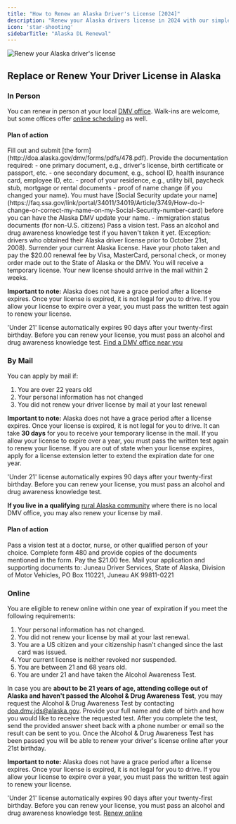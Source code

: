 ```yaml
---
title: "How to Renew an Alaska Driver's License [2024]"
description: "Renew your Alaska drivers license in 2024 with our simple, step-by-step guide. Find all the necessary requirements, forms, fees, and online renewal options to ensure a hassle-free experience. Stay legal and avoid fines - start your renewal process now!"
icon: 'star-shooting'
sidebarTitle: "Alaska DL Renewal"
---
```

![Renew your Alaska driver's license](https://driving-tests.org/wp-content/uploads/2024/07/renew-alaska-drivers-license.jpg)

## Replace or Renew Your Driver License in Alaska

### In Person
You can renew in person at your local [DMV office](http://doa.alaska.gov/dmv/office/index.htm). 
Walk-ins are welcome, but some offices offer [online scheduling](http://doa.alaska.gov/dmv/home.htm) as well.

#### Plan of action
<Steps>
  <Step title="Step 1">
    Fill out and submit [the form](http://doa.alaska.gov/dmv/forms/pdfs/478.pdf).
  </Step>
  <Step title="Step 2">
    Provide the documentation required:
    - one primary document, e.g., driver's license, birth certificate or passport, etc.
    - one secondary document, e.g., school ID, health insurance card, employee ID, etc.
    - proof of your residence, e.g., utility bill, paycheck stub, mortgage or rental documents
    - proof of name change (if you changed your name). You must have [Social Security update your name](https://faq.ssa.gov/link/portal/34011/34019/Article/3749/How-do-I-change-or-correct-my-name-on-my-Social-Security-number-card) before you can have the Alaska DMV update your name.
    - immigration status documents (for non-U.S. citizens)
  </Step>
  <Step title="Step 3">
    Pass a vision test.
  </Step>
  <Step title="Step 4">
    Pass an alcohol and drug awareness knowledge test if you haven't taken it yet. (Exception: drivers who obtained their Alaska driver license prior to October 21st, 2008).
  </Step>
  <Step title="Step 5">
    Surrender your current Alaska license.
  </Step>
  <Step title="Step 6">
    Have your photo taken and pay the $20.00 renewal fee by Visa, MasterCard, personal check, or money order made out to the State of Alaska or the DMV.
  </Step>
  <Step title="Step 7">
    You will receive a temporary license. Your new license should arrive in the mail within 2 weeks.
  </Step>
</Steps>

<Note>**Important to note:** Alaska does not have a grace period after a license expires. Once your license is expired, it is not legal for you to drive. If you allow your license to expire over a year, you must pass the written test again to renew your license.</Note>


'Under 21' license automatically expires 90 days after your twenty-first birthday. Before you can renew your license, you must pass an alcohol and drug awareness knowledge test.
[Find a DMV office near you](https://driving-tests.org/dmv-near-me/)

### By Mail
You can apply by mail if:
1. You are over 22 years old
2. Your personal information has not changed
3. You did not renew your driver license by mail at your last renewal

<Note>**Important to note:** Alaska does not have a grace period after a license expires. Once your license is expired, it is not legal for you to drive. It can take **30 days** for you to receive your temporary license in the mail. If you allow your license to expire over a year, you must pass the written test again to renew your license. If you are out of state when your license expires, apply for a license extension letter to extend the expiration date for one year.</Note>

'Under 21' license automatically expires 90 days after your twenty-first birthday. Before you can renew your license, you must pass an alcohol and drug awareness knowledge test.

**If you live in a qualifying** [rural Alaska community](http://doa.alaska.gov/dmv/reg/exempt.htm) where there is no local DMV office, you may also renew your license by mail.

#### Plan of action
<Steps>
<Step title="Step 1">
    Pass a vision test at a doctor, nurse, or other qualified person of your choice.
</Step>
<Step title="Step 2">
    Complete form 480 and provide copies of the documents mentioned in the form.
</Step>
<Step title="Step 3">
    Pay the $21.00 fee.
</Step>
<Step title="Step 4">
Mail your application and supporting documents to: Juneau Driver Services, State of Alaska, Division of Motor Vehicles, PO Box 110221, Juneau AK 99811-0221
</Step>
</Steps>


### Online
You are eligible to renew online within one year of expiration if you meet the following requirements:
1. Your personal information has not changed.
2. You did not renew your license by mail at your last renewal.
3. You are a US citizen and your citizenship hasn't changed since the last card was issued.
4. Your current license is neither revoked nor suspended.
5. You are between 21 and 68 years old.
6. You are under 21 and have taken the Alcohol Awareness Test.

In case you are **about to be 21 years of age, attending college out of Alaska and haven't passed the Alcohol & Drug Awareness Test**, you may request the Alcohol & Drug Awareness Test by contacting [doa.dmv.jds@alaska.gov](mailto:doa.dmv.jds@alaska.gov). Provide your full name and date of birth and how you would like to receive the requested test. After you complete the test, send the provided answer sheet back with a phone number or email so the result can be sent to you. Once the Alcohol & Drug Awareness Test has been passed you will be able to renew your driver's license online after your 21st birthday.

<Note>**Important to note:** Alaska does not have a grace period after a license expires. Once your license is expired, it is not legal for you to drive. If you allow your license to expire over a year, you must pass the written test again to renew your license.</Note>

'Under 21' license automatically expires 90 days after your twenty-first birthday. Before you can renew your license, you must pass an alcohol and drug awareness knowledge test.
[Renew online](https://online.dmv.alaska.gov/DMVMailInRenewal/)

<Snippet file="renewal-state-block.mdx" />